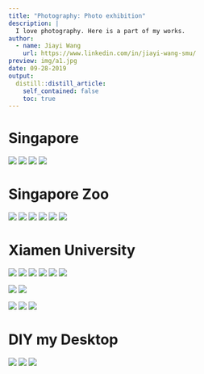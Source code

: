 ```yaml
---
title: "Photography: Photo exhibition"
description: |
  I love photography. Here is a part of my works.
author:
  - name: Jiayi Wang
    url: https://www.linkedin.com/in/jiayi-wang-smu/
preview: img/a1.jpg
date: 09-28-2019
output:
  distill::distill_article:
    self_contained: false
    toc: true
---
```


# Singapore
![](img/a90.jpg)
![](img/a1.jpg)
![](img/a2.jpg)
![](img/a3.jpg)

# Singapore Zoo
![](img/b1.jpg)
![](img/b2.jpg)
![](img/b3.jpg)
![](img/b4.jpg)
![](img/b5.jpg)
![](img/b6.jpg)

# Xiamen University
![](img/a30.jpg)
![](img/a10.jpg)
![](img/a11.jpg)
![](img/a15.jpg)
![](img/a16.jpg)
![](img/a17.jpg)


![](img/a31.jpg)
![](img/a32.jpg)

![](img/a95.jpg)
![](img/a96.jpg)
![](img/a100.jpg)

# DIY my Desktop

![](img/d1.jpg)
![](img/d2.jpg)
![](img/d3.jpg)